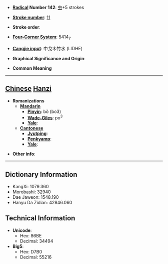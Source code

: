 * '''[[Wiktionary:Chinese radical index| Radical]] Number 142''': [[Wiktionary:Chinese radical index 虫|虫]]+5 strokes

* '''[[Wiktionary:Chinese total strokes index|Stroke number]]''': [[Wiktionary:Chinese total strokes index 11|11]]

* '''Stroke order''': 

* '''[[Wiktionary:Chinese four corner index|Four-Corner System]]''': 5414<sub>7</sub>

* '''[[Wiktionary:Chinese Cangjie index|Cangjie input]]''': 中戈木竹水 (LIDHE)

* '''Graphical Significance and Origin''': 

* '''Common Meaning'''

----

== [[Chinese]] [[Hanzi]] ==

* '''Romanizations'''
** '''[[Mandarin]]'''
*** '''[[Pinyin]]''': bǒ (bo3)
*** '''[[Wade-Giles]]''': po<sup>3</sup>
*** '''[[Yale]]''': 
** '''[[Cantonese]]'''
*** '''[[Jyutping]]''':
*** '''[[Penkyamp]]''': 
*** '''[[Yale]]''': 

* '''Other info''': 

----

== Dictionary Information ==

* KangXi: 1079.360
* Morobashi: 32940
* Dae Jaweon: 1548.190
* Hanyu Da Zidian: 42846.060

== Technical Information ==

* '''Unicode''':
** Hex: 86BE
** Decimal: 34494
* '''Big5''':
** Hex: D7B0
** Decimal: 55216